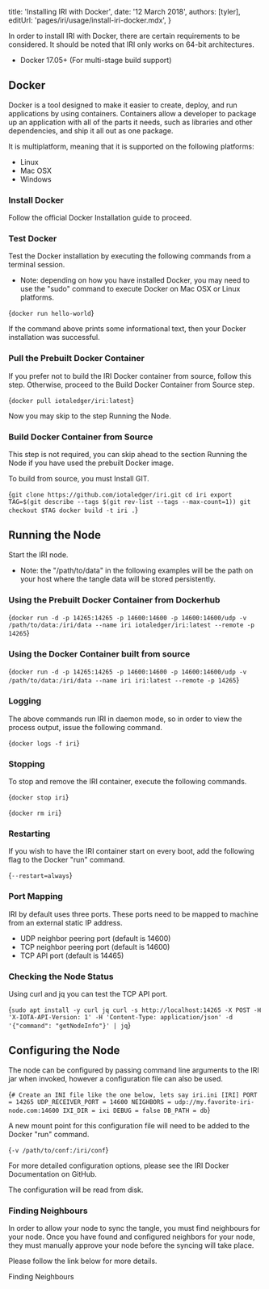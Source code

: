 

title: 'Installing IRI with Docker',
date: '12 March 2018',
authors: [tyler],
editUrl: 'pages/iri/usage/install-iri-docker.mdx',
}


In order to install IRI with Docker, there are certain requirements to be considered.
It should be noted that IRI only works on 64-bit architectures.

- Docker 17.05+ (For multi-stage build support)

## Docker

<ExternalLink href="https://www.docker.com/" key="">Docker</ExternalLink> is a tool designed to make it easier to create, deploy, and run applications by using containers. Containers allow a developer to package up an application with all of the parts it needs, such as libraries and other dependencies, and ship it all out as one package.

It is multiplatform, meaning that it is supported on the following platforms:

- Linux
- Mac OSX
- Windows

### Install Docker

Follow the official <ExternalLink href="https://docs.docker.com/install/#supported-platforms" key="">Docker Installation</ExternalLink> guide to proceed.

### Test Docker

Test the Docker installation by executing the following commands from a terminal session.

  * Note: depending on how you have installed Docker, you may need to use the "sudo" command to execute Docker on Mac OSX or Linux platforms.

<TerminalInput>{`docker run hello-world`}</TerminalInput>

If the command above prints some informational text, then your Docker installation was successful.

### Pull the Prebuilt Docker Container

If you prefer not to build the IRI Docker container from source, follow this step. Otherwise, proceed to the <InternalLink href="install-iri-docker#build-docker-container-from-source" key="">Build Docker Container from Source</InternalLink> step.

<TerminalInput>{`docker pull iotaledger/iri:latest`}</TerminalInput>

Now you may skip to the step <InternalLink href="install-iri-docker#running-the-node" key="">Running the Node</InternalLink>.

### Build Docker Container from Source

This step is not required, you can skip ahead to the section <InternalLink href="install-iri-docker#running-the-node" key="">Running the Node</InternalLink> if you have used the prebuilt Docker image.

To build from source, you must <ExternalLink href="https://git-scm.com/book/en/v2/Getting-Started-Installing-Git" key="">Install GIT</ExternalLink>.

<TerminalInput>{`git clone https://github.com/iotaledger/iri.git
cd iri
export TAG=$(git describe --tags $(git rev-list --tags --max-count=1))
git checkout $TAG
docker build -t iri .`}</TerminalInput>

## Running the Node

Start the IRI node.

  * Note: the "/path/to/data" in the following examples will be the path on your host where the tangle data will be stored persistently.

### Using the Prebuilt Docker Container from Dockerhub

<TerminalInput>{`docker run -d -p 14265:14265 -p 14600:14600 -p 14600:14600/udp -v /path/to/data:/iri/data --name iri iotaledger/iri:latest --remote -p 14265`}</TerminalInput>

### Using the Docker Container built from source

<TerminalInput>{`docker run -d -p 14265:14265 -p 14600:14600 -p 14600:14600/udp -v /path/to/data:/iri/data --name iri iri:latest --remote -p 14265`}</TerminalInput>

### Logging

The above commands run IRI in daemon mode, so in order to view the process output, issue the following command.

<TerminalInput>{`docker logs -f iri`}</TerminalInput>

### Stopping

To stop and remove the IRI container, execute the following commands.

<TerminalInput>{`docker stop iri`}</TerminalInput>

<TerminalInput>{`docker rm iri`}</TerminalInput>

### Restarting

If you wish to have the IRI container start on every boot, add the following flag to the Docker "run" command.

<TerminalInput>{`--restart=always`}</TerminalInput>

### Port Mapping

IRI by default uses three ports. These ports need to be mapped to machine from an external static IP address.

  * UDP neighbor peering port (default is 14600)
  * TCP neighbor peering port (default is 14600)
  * TCP API port (default is 14465)

### Checking the Node Status

Using curl and jq you can test the TCP API port.

<TerminalInput>{`sudo apt install -y curl jq
curl -s http://localhost:14265 -X POST -H 'X-IOTA-API-Version: 1' -H 'Content-Type: application/json' -d '{"command": "getNodeInfo"}' | jq`}</TerminalInput>

## Configuring the Node

The node can be configured by passing command line arguments to the IRI jar when invoked, however a configuration file can also be used.

<TerminalInput>{`# Create an INI file like the one below, lets say iri.ini
[IRI]
PORT = 14265
UDP_RECEIVER_PORT = 14600
NEIGHBORS = udp://my.favorite-iri-node.com:14600
IXI_DIR = ixi
DEBUG = false
DB_PATH = db`}</TerminalInput>

A new mount point for this configuration file will need to be added to the Docker "run" command.

<TerminalInput>{`-v /path/to/conf:/iri/conf`}</TerminalInput>

For more detailed configuration options, please see the <ExternalLink href="https://github.com/iotaledger/iri/blob/dev/DOCKER.md" key="">IRI Docker Documentation</ExternalLink> on GitHub.

The configuration will be read from disk.

### Finding Neighbours
In order to allow your node to sync the tangle, you must find neighbours for your node. Once you have found and configured neighbors for your node, they must manually approve your node before the syncing will take place.

Please follow the link below for more details.

<InternalLink href="finding-neighbours" key="">Finding Neighbours</InternalLink>
